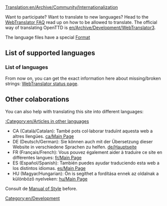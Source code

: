 [[Translation:en/Archive/Community/Internationalization]]

[[Category:en/Development]]

Want to participate? Want to translate to new languages? Head to the [http://translator.openttd.org/en/faq WebTranslator FAQ] read up on how to be allowed to translate. The official way of translating OpenTTD is [[en/Archive/Development/WebTranslator3]].

The language files have a special [[en/Archive/Source/OpenTTDDevBlackBook/Format of langfiles|Format]]

=='''List of supported languages'''==

==='''List of languages'''===
From now on, you can get the exact information here about missing/broken strings:
[http://translator.openttd.org/status WebTranslator status page].

=='''Other colaborations'''==
You can also help with translating this site into different languages:

[[:Category:en/Articles in other languages]]

*CA (Català/Catalan): També pots col·laborar traduïnt aquesta web a altres llengües. [[ca/Main Page]] 
*DE (Deutsch/German): Sie können auch mit der Übersetzung dieser Website in verschiedene Sprachen zu helfen. [[de/Hauptseite]]
*FR (Français/French): Vous pouvez également aider à traduire ce site en différentes langues: [[fr/Main Page]]
*ES (Español/Spanish): También puedes ayudar traduciendo esta web a los distintos idiomas. [[es/Main Page]]
*HU (Magyar/Hungarian): Ön is segíthet a fordítása ennek az oldalnak a különböző nyelveken: [[hu/Main Page]]

Consult de [[en/Wiki/Manual of Style#non-english-pages|Manual of Style]] before.